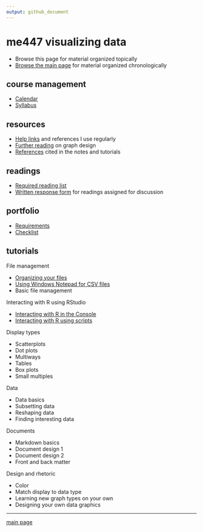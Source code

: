 ```yaml
---
output: github_document
---
```


# me447 visualizing data

- Browse this page for material organized topically 
- [Browse the main page](../README.md) for material organized chronologically 

## course management

- [Calendar](../cm/admin-02_calendar.pdf) 
- [Syllabus](../cm/admin-03_syllabus.md)

## resources 

- [Help links](../cm/admin-04_getting-help.md) and references I use regularly  
- [Further reading](http://www.graphdoctor.com/archives/154) on graph design
- [References](../cm/admin-05_references.md) cited in the notes and tutorials 


## readings

- [Required reading list](../cm/read-02_reading-list.md)
- [Written response form](../cm/read-01_reading-response-form.pdf) for readings assigned for discussion 

## portfolio

- [Requirements](../cm/folio-01_portfolio-requirements.md)
- [Checklist](../cm/folio-02_portfolio-checklist.pdf)

## tutorials

File management

- [Organizing your files](../cm/tut-01_organize-files.md)
- [Using Windows Notepad for CSV files](../cm/tut-04_notepad-for-csv.md) 
- Basic file management 

Interacting with R using RStudio

- [Interacting with R in the Console](../cm/tut-02_using-console.md)
- [Interacting with R using scripts](../cm/tut-03_using-scripts.md)

Display types  

- Scatterplots
- Dot plots 
- Multiways 
- Tables
- Box plots 
- Small multiples 

Data

- Data basics 
- Subsetting data 
- Reshaping data 
- Finding interesting data 

Documents 

- Markdown basics 
- Document design 1
- Document design 2
- Front and back matter 

Design and rhetoric 

- Color 
- Match display to data type 
- Learning new graph types on your own  
- Designing your own data graphics






---

[main page](../README.md)
